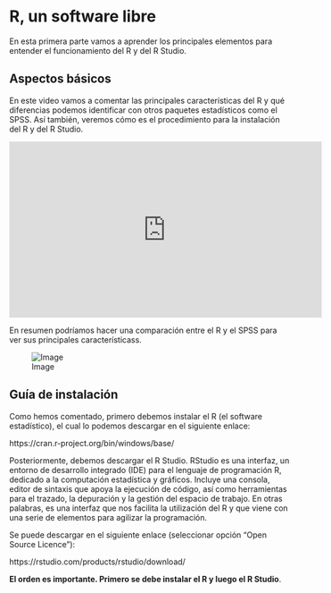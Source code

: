 # R, un software libre

En esta primera parte vamos a aprender los principales elementos para entender el funcionamiento del R y del R Studio.  

## Aspectos básicos

En este video vamos a comentar las principales características del R y qué diferencias podemos identificar con otros paquetes estadísticos como el SPSS. Así también, veremos cómo es el procedimiento para la instalación del R y del R Studio.

<iframe width="560" height="315" src="https://www.youtube.com/embed/jLFfC899ZAU" frameborder="0" allow="accelerometer; autoplay; encrypted-media; gyroscope; picture-in-picture" allowfullscreen></iframe>

En resumen podríamos hacer una comparación entre el R y el SPSS para ver sus principales característicass. 

![Image](images/1-1.jpg)

## Guía de instalación

Como hemos comentado, primero debemos instalar el R (el software estadístico), el cual lo podemos descargar en el siguiente enlace:

https://cran.r-project.org/bin/windows/base/

Posteriormente, debemos descargar el R Studio. RStudio es una interfaz, un entorno de desarrollo integrado (IDE) para el lenguaje de programación R, dedicado a la computación estadística y gráficos. Incluye una consola, editor de sintaxis que apoya la ejecución de código, así como herramientas para el trazado, la depuración y la gestión del espacio de trabajo. En otras palabras, es una interfaz que nos facilita la utilización del R y que viene con una serie de elementos para agilizar la programación.

Se puede descargar en el siguiente enlace (seleccionar opción “Open Source Licence”):

https://rstudio.com/products/rstudio/download/

**El orden es importante. Primero se debe instalar el R y luego el R Studio**.

